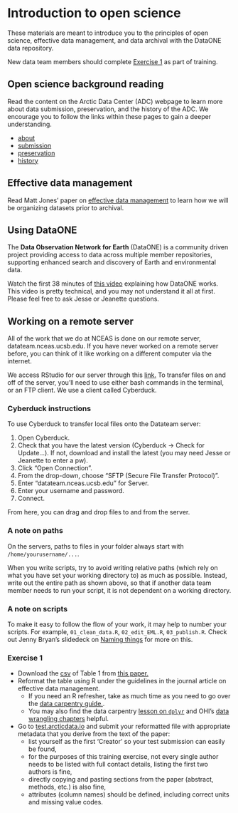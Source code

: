 # Introduction to open science

These materials are meant to introduce you to the principles of open science, effective data management, and data archival with the DataONE data repository.

New data team members should complete [Exercise 1](#exercise1) as part of training.

## Open science background reading

Read the content on the Arctic Data Center (ADC) webpage to learn more about data submission, preservation, and the history of the ADC. We encourage you to follow the links within these pages to gain a deeper understanding.

* [about](https://arcticdata.io/about/)
* [submission](https://arcticdata.io/submit/)
* [preservation](https://arcticdata.io/preservation/)
* [history](https://arcticdata.io/history/)

## Effective data management

Read Matt Jones' paper on [effective data management](data/simple-guidelines-datamgmt.pdf) to learn how we will be organizing datasets prior to archival.

## Using DataONE

The **Data Observation Network for Earth** (DataONE) is a community driven project providing access to data across multiple member repositories, supporting enhanced search and discovery of Earth and environmental data.

Watch the first 38 minutes of [this video](https://drive.google.com/drive/u/0/folders/0BxXanx5RKvlgSV9CYTRlTHJ4VzQ) explaining how DataONE works. This video is pretty technical, and you may not understand it all at first. Please feel free to ask Jesse or Jeanette questions.

## Working on a remote server

All of the work that we do at NCEAS is done on our remote server, datateam.nceas.ucsb.edu. If you have never worked on a remote server before, you can think of it like working on a different computer via the internet. 

We access RStudio for our server through this [link.](https://datateam.nceas.ucsb.edu/rstudio/) To transfer files on and off of the server, you'll need to use either bash commands in the terminal, or an FTP client. We use a client called Cyberduck.

### Cyberduck instructions

To use Cyberduck to transfer local files onto the Datateam server:

1) Open Cyberduck.
2) Check that you have the latest version (Cyberduck -> Check for Update...). If not, download and install the latest (you may need Jesse or Jeanette to enter a pw).
3) Click "Open Connection".
4) From the drop-down, choose "SFTP (Secure File Transfer Protocol)".
5) Enter "datateam.nceas.ucsb.edu" for Server.
6) Enter your username and password.
7) Connect.

From here, you can drag and drop files to and from the server.

### A note on paths

On the servers, paths to files in your folder always start with `/home/yourusername/...`.

When you write scripts, try to avoid writing relative paths (which rely on what you have set your working directory to) as much as possible. Instead, write out the entire path as shown above, so that if another data team member needs to run your script, it is not dependent on a working directory.

### A note on scripts

To make it easy to follow the flow of your work, it may help to number your scripts. For example, `01_clean_data.R`, `02_edit_EML.R`, `03_publish.R`. Check out Jenny Bryan's slidedeck on [Naming things](http://www2.stat.duke.edu/~rcs46/lectures_2015/01-markdown-git/slides/naming-slides/naming-slides.pdf) for more on this.

### Exercise 1 {#exercise1}

* Download the [csv](data/Loranty_2016_Environ._Res._Lett._11_095008.csv) of Table 1 from [this paper.](http://iopscience.iop.org/article/10.1088/1748-9326/11/9/095008/meta)
* Reformat the table using R under the guidelines in the journal article on effective data management.
    + If you need an R refresher, take as much time as you need to go over the [data carpentry guide.](http://www.datacarpentry.org/R-ecology-lesson/01-intro-to-r.html).
    + You may also find the data carpentry [lesson on `dplyr`](http://www.datacarpentry.org/R-ecology-lesson/03-dplyr.html) and OHI's [data wrangling chapters](http://ohi-science.org/data-science-training/dplyr.html) helpful.
* Go to [test.arcticdata.io](https://test.arcticdata.io/#data) and submit your reformatted file with appropriate metadata that you derive from the text of the paper:
    + list yourself as the first 'Creator' so your test submission can easily be found,
    + for the purposes of this training exercise, not every single author needs to be listed with full contact details, listing the first two authors is fine,
    + directly copying and pasting sections from the paper (abstract, methods, etc.) is also fine,
    + attributes (column names) should be defined, including correct units and missing value codes.
